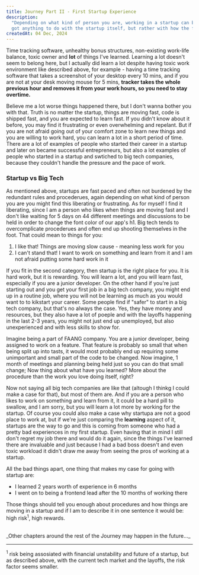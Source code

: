 ```yaml
---
title: Journey Part II - First Startup Experience
description:
  "Depending on what kind of person you are, working in a startup can be a great experience or a nightmare. It has it's pros and cons, like everything in life, but noone could argue that it pushes you to learn and grow and challenges your comfort zones. My first startup experience was a mix of both, but almost all bad things haven't
  got anything to do with the startup itself, but rather with how the founder made work experience a hell."
createdAt: 04 Dec, 2024
---
```


Time tracking software, unhealthy bonus structures, non-existing work-life balance, toxic owner and **lot** of things I've learned.
Learning a lot doesn't seem to belong here, but I actually did learn a lot despite having toxic work environment like described above, for example - having a time tracking software that takes a screenshot
of your desktop every 10 mins, and if you are not at your desk moving mouse for 5 mins, **tracker takes the whole previous hour and removes it from your work hours, so you need to stay overtime.**

Believe me a lot worse things happened there, but I don't wanna bother you with that.
Truth is no matter the startup, things are moving fast, code is shipped fast, and you are expected to learn fast. If you didn't know about it before, you may find it frustrating or even overwhelming and repelant.
But if you are not afraid going out of your comfort zone to learn new things and you are willing to work hard, you can learn a lot in a short period of time.
There are a lot of examples of people who started their career in a startup and later on became successful entrepreneurs, but also a lot examples of people who started in a startup and swtiched to big tech companies,
because they couldn't handle the pressure and the pace of work.

### Startup vs Big Tech

As mentioned above, startups are fast paced and often not burdened by the redundant rules and procederues, again depending on what kind of person you are you might find this liberating or frustrating.
As for myself I find it liberating, since I am a person who likes when things are moving fast and I don't like waiting for 5 days
on 44 different meetings and discussions to be held in order to change the font color of our app's h1.
Big tech tends to overcomplicate procederues and often end up shooting themselves in the foot.
That could mean to things for you:

1. I like that! Things are moving slow cause - meaning less work for you
2. I can't stand that! I want to work on something and learn from it and I am not afraid putting some hard work in it

If you fit in the second category, then startup is the right place for you. It is hard work, but it is rewarding. You will learn a lot, and you will learn fast, especially if you are a junior developer.
On the other hand if you're just starting out and you get your first job in a big tech company, you might end up in a routine job, where you will not be learning as much as you would want to to kikstart your career.
Some people find if "safer" to start in a big tech company, but that's no always the case. Yes, they have money and resources, but they also have a lot of poeple and with the layoffs happening
in the last 2-3 years, you might not just end up unemployed, but also unexperienced and with less skills to show for.

Imagine being a part of FAANG company. You are a junior developer, being assigned to work on a feature. That feature is probably so small that when being split up into tasts, it would most probably
end up requiring some unimportant and small part of the code to be changed. Now imagine, 1 month of meetings and planning being held just so you can do that small change; Now thing about what have you learned?
More about the procedure than the work you love doing itself, right?

Now not saying all big tech companies are like that (altough I thinkg I could make a case for that), but most of them are. And if you are a person who likes to work on something and learn from it, it could be a hard pill to swallow, and I am sorry,
but you will learn a lot more by working for the startup.
Of course you could also make a case why startupa are not a good place to work at, but if we're just comparing the **learning** aspect of it, startups are the way to go and this is coming from someone who
had a pretty bad experiences in my first startup. Even having that in mind I still don't regret my job there and would do it again, since the things I've learned there are invaluable and just because I had a bad boss
doesn't and even toxic workload it didn't draw me away from seeing the pros of working at a startup.

All the bad things apart, one thing that makes my case for going with startup are:

- I learned 2 years worth of experience in 6 months
- I went on to being a frontend lead after the 10 months of working there

Those things should tell you enough about procedures and how things are moving in a startup and if I am to describe it in one sentence it would be: high risk<sup>1</sup>, high rewards.

<br />
_Other chapters around the rest of the Journey may happen in the future..._

<hr />

<sup>1</sup> risk being assosiated with financial unstability and future of a startup,
but as described above, with the current tech market and the layoffs, the risk factor
seems smaller.
